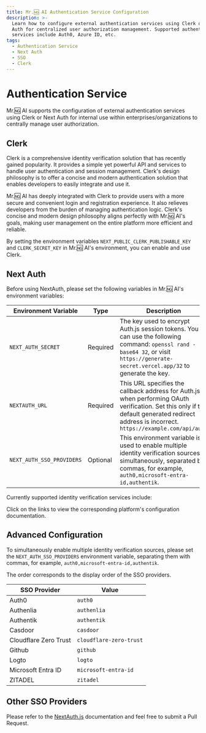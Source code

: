 ```yaml
---
title: Mr.🆖 AI Authentication Service Configuration
description: >-
  Learn how to configure external authentication services using Clerk or Next
  Auth for centralized user authorization management. Supported authentication
  services include Auth0, Azure ID, etc.
tags:
  - Authentication Service
  - Next Auth
  - SSO
  - Clerk
---
```


# Authentication Service

Mr.🆖 AI supports the configuration of external authentication services using Clerk or Next Auth for internal use within enterprises/organizations to centrally manage user authorization.

## Clerk

Clerk is a comprehensive identity verification solution that has recently gained popularity. It provides a simple yet powerful API and services to handle user authentication and session management. Clerk's design philosophy is to offer a concise and modern authentication solution that enables developers to easily integrate and use it.

Mr.🆖 AI has deeply integrated with Clerk to provide users with a more secure and convenient login and registration experience. It also relieves developers from the burden of managing authentication logic. Clerk's concise and modern design philosophy aligns perfectly with Mr.🆖 AI's goals, making user management on the entire platform more efficient and reliable.

By setting the environment variables `NEXT_PUBLIC_CLERK_PUBLISHABLE_KEY` and `CLERK_SECRET_KEY` in Mr.🆖 AI's environment, you can enable and use Clerk.

## Next Auth

Before using NextAuth, please set the following variables in Mr.🆖 AI's environment variables:

| Environment Variable | Type | Description |
| --- | --- | --- |
| `NEXT_AUTH_SECRET` | Required | The key used to encrypt Auth.js session tokens. You can use the following command: `openssl rand -base64 32`, or visit `https://generate-secret.vercel.app/32` to generate the key. |
| `NEXTAUTH_URL` | Required | This URL specifies the callback address for Auth.js when performing OAuth verification. Set this only if the default generated redirect address is incorrect. `https://example.com/api/auth` |
| `NEXT_AUTH_SSO_PROVIDERS` | Optional | This environment variable is used to enable multiple identity verification sources simultaneously, separated by commas, for example, `auth0,microsoft-entra-id,authentik`. |

Currently supported identity verification services include:

<Cards>
  <Card href={'/docs/self-hosting/advanced/auth/next-auth/auth0'} title={'Auth0'} />
  <Card
    href={'/docs/self-hosting/advanced/auth/next-auth/microsoft-entra-id'}
    title={'Microsoft Entra ID'}
  />
  <Card href={'/docs/self-hosting/advanced/auth/next-auth/authentik'} title={'Authentik'} />
  <Card href={'/docs/self-hosting/advanced/auth/next-auth/github'} title={'Github'} />
  <Card href={'/docs/self-hosting/advanced/auth/next-auth/zitadel'} title={'ZITADEL'} />
  <Card
    href={'/docs/self-hosting/advanced/auth/next-auth/cloudflare-zero-trust'}
    title={'Cloudflare Zero Trust'}
  />
  <Card href={'/docs/self-hosting/advanced/auth/next-auth/authelia'} title={'Authelia'} />
  <Card href={'/docs/self-hosting/advanced/auth/next-auth/logto'} title={'Logto'} />
</Cards>

Click on the links to view the corresponding platform's configuration documentation.

## Advanced Configuration

To simultaneously enable multiple identity verification sources, please set the `NEXT_AUTH_SSO_PROVIDERS` environment variable, separating them with commas, for example, `auth0,microsoft-entra-id,authentik`.

The order corresponds to the display order of the SSO providers.

| SSO Provider          | Value                   |
| --------------------- | ----------------------- |
| Auth0                 | `auth0`                 |
| Authenlia             | `authenlia`             |
| Authentik             | `authentik`             |
| Casdoor               | `casdoor`               |
| Cloudflare Zero Trust | `cloudflare-zero-trust` |
| Github                | `github`                |
| Logto                 | `logto`                 |
| Microsoft Entra ID    | `microsoft-entra-id`    |
| ZITADEL               | `zitadel`               |

## Other SSO Providers

Please refer to the [NextAuth.js](https://next-auth.js.org/providers) documentation and feel free to submit a Pull Request.

